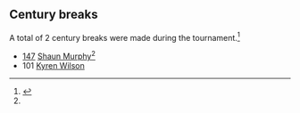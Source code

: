 ==Century breaks==
A total of 2 century breaks were made during the tournament.<ref name="WST_Live_Scores">{{cite web |title=World Snooker – Live Scores |url=https://scores.wst.tv/ |publisher=[[World Snooker Tour]] |access-date=6 December 2023}}</ref>
{{div col}}
* [[Maximum break|147]] {{ndash}} [[Shaun Murphy]]<ref name="WST_Murphy_147" />
* 101 {{ndash}} [[Kyren Wilson]]
{{div col end}}